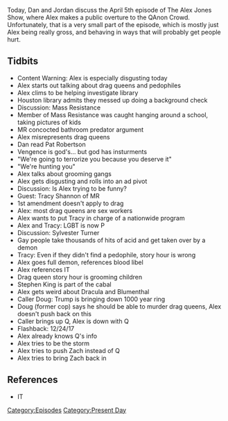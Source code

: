 {{DEFAULTSORT:
    #_EPISODE_0282:April 5, 2019
}}{{Episode
    | title           = April 5, 2019
    | caption         = Listen to this episode on [https://knowledgefight.libsyn.com/knowledge-fight-april-5-2019 Libsyn] [https://open.spotify.com/episode/4mjDBKftcP7PFLbb6A9pQw Spotify], Read the [[Transcript/282: April 5, 2019|Unofficial Transcript]]
    | episodeNumber   = 282
    | length          = 01:49:12
    | airDate         = April 10, 2019
    | coverageDate    = April 5, 2019
    | episodeType     = [[:Category:Present Day|Present Day]]
    | appearance      = [[Pat Robertson]], [[Tracy Shannon]], [[Sylvester Turner]], [[Stephen King]], [[Senator Richard Blumenthal]], [[Zack from Space Command]]
    | previousEpisode = [[281: April 4, 2019]]
    | nextEpisode     = [[283: January 4-6, 2013]]
}}

{{Stub}}

Today, Dan and Jordan discuss the April 5th episode of The Alex Jones Show, where Alex makes a public overture to the QAnon Crowd. Unfortunately, that is a very small part of the episode, which is mostly just Alex being really gross, and behaving in ways that will probably get people hurt.

==Tidbits==

*Content Warning: Alex is especially disgusting today
*Alex starts out talking about drag queens and pedophiles
*Alex clims to be helping investigate library
*Houston library admits they messed up doing a background check
*Discussion: Mass Resistance
*Member of Mass Resistance was caught hanging around a school, taking pictures of kids
*MR concocted bathroom predator argument
*Alex misrepresents drag queens
*Dan read Pat Robertson
*Vengence is god's... but god has insturments
*"We're going to terrorize you because you deserve it"
*"We're hunting you"
*Alex talks about grooming gangs
*Alex gets disgusting and rolls into an ad pivot
*Discussion: Is Alex trying to be funny?
*Guest: Tracy Shannon of MR
*1st amendment doesn't apply to drag
*Alex: most drag queens are sex workers
*Alex wants to put Tracy in charge of a nationwide program
*Alex and Tracy: LGBT is now P
*Discussion: Sylvester Turner
*Gay people take thousands of hits of acid and get taken over by a demon
*Tracy: Even if they didn't find a pedophile, story hour is wrong
*Alex goes full demon, references blood libel
*Alex references IT
*Drag queen story hour is grooming children
*Stephen King is part of the cabal
*Alex gets weird about Dracula and Blumenthal
*Caller Doug: Trump is bringing down 1000 year ring
*Doug (former cop) says he should be able to murder drag queens, Alex doesn't push back on this
*Caller brings up Q, Alex is down with Q
*Flashback: 12/24/17
*Alex already knows Q's info
*Alex tries to be the storm
*Alex tries to push Zach instead of Q
*Alex tries to bring Zach back in

==References==

*IT

[[Category:Episodes]]
[[Category:Present Day]]
